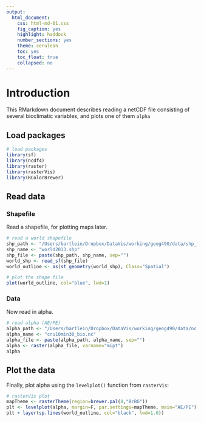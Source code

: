 ```yaml
---
output:
  html_document:
    css: html-md-01.css
    fig_caption: yes
    highlight: haddock
    number_sections: yes
    theme: cerulean
    toc: yes
    toc_float: true
    collapsed: no
---
```


# Introduction #

This RMarkdown document describes reading  a netCDF file consisting of several bioclimatic variables, and plots one of them `alpha`

## Load packages ## 

```r
# load packages
library(sf) 
library(ncdf4)
library(raster)
library(rasterVis)
library(RColorBrewer)
```

## Read data ##

### Shapefile ###

Read a shapefile, for plotting maps later.

```r
# read a world shapefile
shp_path <- "/Users/bartlein/Dropbox/DataVis/working/geog490/data/shp_files/world2013/"
shp_name <- "world2013.shp"
shp_file <- paste(shp_path, shp_name, sep="")
world_shp <- read_sf(shp_file)
world_outline <- as(st_geometry(world_shp), Class="Spatial")

# plot the shape file
plot(world_outline, col="blue", lwd=1)
```

### Data ###

Now read in alpha.

```r
# read alpha (AE/PE)
alpha_path <- "/Users/bartlein/Dropbox/DataVis/working/geog490/data/nc_files/"
alpha_name <- "cru10min30_bio.nc"
alpha_file <- paste(alpha_path, alpha_name, sep="")
alpha <- raster(alpha_file, varname="mipt")
alpha
```

## Plot the data ##

Finally, plot alpha using the `levelplot()` function from `rasterVis`:

```r
# rasterVis plot
mapTheme <- rasterTheme(region=brewer.pal(8,"BrBG"))
plt <- levelplot(alpha, margin=F, par.settings=mapTheme, main="AE/PE")
plt + layer(sp.lines(world_outline, col="black", lwd=1.0))
```